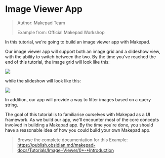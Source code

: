 # Image Viewer App

> Author: Makepad Team
>
> Example from: Official Makepad Workshop

In this tutorial, we're going to build an image viewer app with Makepad.

Our image viewer app will support both an image grid and a slideshow view, with the ability to switch between the two. By the time you've reached the end of this tutorial, the image grid will look like this:

![](https://publish-01.obsidian.md/access/2761c71cc8fcd60e8a34be708fcd655f/Tutorials/Image%20Viewer/ImageBrowser.png)

while the slideshow will look like this:

![](https://publish-01.obsidian.md/access/2761c71cc8fcd60e8a34be708fcd655f/Tutorials/Image%20Viewer/Slideshow%20Image%201.png)

In addition, our app will provide a way to filter images based on a query string.

The goal of this tutorial is to familiarise ourselves with Makepad as a UI framework. As we build our app, we'll encounter most of the core concepts involved in building a Makepad app. By the time you're done, you should have a reasonable idea of how you could build your own Makepad app.

> Browse the complete documentation for this Example: https://publish.obsidian.md/makepad-docs/Tutorials/Image+Viewer/0+-+Introduction
